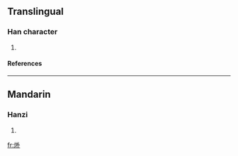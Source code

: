 ==Translingual==
===Han character===
{{Han char|rn=86|rad=火|as=06|sn=10|four=9380<sub>0</sub>|canj=火木卜 (FDY)}}
# {{defn|Han|sort=火06}}
====References====
{{Han ref|kx=0671.030|dkj=19021|hdz=32199.020|uh=70DE|ud=28894|bh=D273|bd=53875}}

----
==Mandarin==
===Hanzi===
{{cmn-hanzi|pin=[[pò]] (po4)|wg=p'o<sup>4</sup>}}
# {{defn|Mandarin}}

[[fr:烞]]